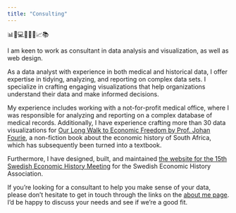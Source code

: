 ```yaml
---
title: "Consulting"
---
```


[📊👨💻🎨💡🤝📈📚]{style="text-align: center;"}

I am keen to work as consultant in data analysis and visualization, as well as web design.

As a data analyst with experience in both medical and historical data, I offer expertise in tidying, analyzing, and reporting on complex data sets. I specialize in crafting engaging visualizations that help organizations understand their data and make informed decisions.

My experience includes working with a not-for-profit medical office, where I was responsible for analyzing and reporting on a complex database of medical records. Additionally, I have experience crafting more than 30 data visualizations for [Our Long Walk to Economic Freedom by Prof. Johan Fourie](https://www.nb.co.za/en/view-book?id=9780624091608), a non-fiction book about the economic history of South Africa, which has subsequently been turned into a textbook.

Furthermore, I have designed, built, and maintained [the website for the 15th Swedish Economic History Meeting](https://sehm2023.com/) for the Swedish Economic History Association.

If you're looking for a consultant to help you make sense of your data, please don't hesitate to get in touch through the links on the [about me page](https://interludeone.com/about.html). I'd be happy to discuss your needs and see if we're a good fit.
